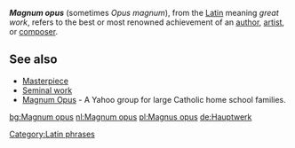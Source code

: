 '''''Magnum opus''''' (sometimes ''Opus magnum''), from the [[Latin]] meaning ''great work'', refers to the best or most renowned achievement of an [[author]], [[artist]], or [[composer]].

==See also==

*[[Masterpiece]]
*[[Seminal work]]
*[http://groups.yahoo.com/group/magnum-opus/ Magnum Opus] - A Yahoo group for large Catholic home school families.

{{vocab-stub}}
[[Category:Latin phrases]]

[[bg:Magnum opus]]
[[nl:Magnum opus]]
[[pl:Magnus opus]]
[[de:Hauptwerk]]